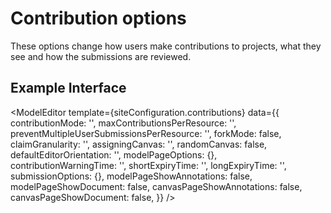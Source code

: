 

# Contribution options
These options change how users make contributions to projects, what they see and how the submissions are reviewed.


<ConfigOverview config={siteConfiguration.contributions} />

## Example Interface

<ModelEditor
  template={siteConfiguration.contributions}
  data={{
    contributionMode: '',
    maxContributionsPerResource: '',
    preventMultipleUserSubmissionsPerResource: '',
    forkMode: false,
    claimGranularity: '',
    assigningCanvas: '',
    randomCanvas: false,
    defaultEditorOrientation: '',
    modelPageOptions: {},
    contributionWarningTime: '',
    shortExpiryTime: '',
    longExpiryTime: '',
    submissionOptions: {},
    modelPageShowAnnotations: false,
    modelPageShowDocument: false,
    canvasPageShowAnnotations: false,
    canvasPageShowDocument: false,
  }}
/>
